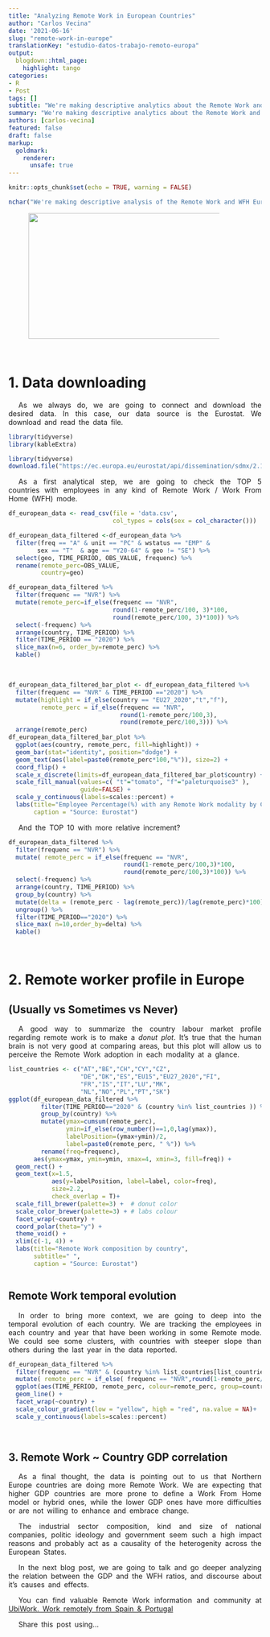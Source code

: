 ```yaml
---
title: "Analyzing Remote Work in European Countries"
author: "Carlos Vecina"
date: '2021-06-16'
slug: "remote-work-in-europe"
translationKey: "estudio-datos-trabajo-remoto-europa"
output:
  blogdown::html_page:
    highlight: tango
categories:
- R
- Post
tags: []
subtitle: "We're making descriptive analytics about the Remote Work and European UbiWorkers data (Eurostat). Finland, Luxemburg, the Netherlands and Germany have more than 30% of his workforce in some kind of remote work modality. Norway surprising!"
summary: "We're making descriptive analytics about the Remote Work and European UbiWorkers data (Eurostat). Finland, Luxemburg, the Netherlands and Germany have more than 30% of his workforce in some kind of remote work modality. Norway surprising!"
authors: [carlos-vecina]
featured: false
draft: false
markup:
  goldmark:
    renderer:
      unsafe: true
---
```


```r
knitr::opts_chunk$set(echo = TRUE, warning = FALSE)
```

```r
nchar("We're making descriptive analysis of the Remote Work and WFH European (Eurostat) data. Finlad, Luxemburg, Netherlands and Germany have mora than 30% of his workforce in some kind of remote work modality. Norway surprises!")
```

<img src="./featured.jpg" height="250px" width="400px" />

<br>

# **1. Data downloading**

As we always do, we are going to connect and download the desired data. In this case, our data source is the Eurostat. We download and read the data file. 


```r
library(tidyverse)
library(kableExtra)
```


```r
library(tidyverse)
download.file("https://ec.europa.eu/eurostat/api/dissemination/sdmx/2.1/data/LFSA_EHOMP/?format=SDMX-CSV&compressed=false", "data.csv")
```

As a first analytical step, we are going to check the TOP 5 countries with employees in any kind of Remote Work / Work From Home (WFH) mode.


```r
df_european_data <- read_csv(file = 'data.csv',
                             col_types = cols(sex = col_character()))  # Sex columns type

df_european_data_filtered <-df_european_data %>% 
  filter(freq == "A" & unit == "PC" & wstatus == "EMP" &
        sex == "T"  & age == "Y20-64" & geo != "SE") %>% 
  select(geo, TIME_PERIOD, OBS_VALUE, frequenc) %>% 
  rename(remote_perc=OBS_VALUE,
         country=geo)

df_european_data_filtered %>% 
  filter(frequenc == "NVR") %>% 
  mutate(remote_perc=if_else(frequenc == "NVR",
                             round(1-remote_perc/100, 3)*100,
                             round(remote_perc/100, 3)*100)) %>% 
  select(-frequenc) %>% 
  arrange(country, TIME_PERIOD) %>% 
  filter(TIME_PERIOD == "2020") %>% 
  slice_max(n=6, order_by=remote_perc) %>% 
  kable()
```

<br> 

```r
df_european_data_filtered_bar_plot <- df_european_data_filtered %>% 
  filter(frequenc == "NVR" & TIME_PERIOD =="2020") %>% 
  mutate(highlight = if_else(country == "EU27_2020","t","f"),
         remote_perc = if_else(frequenc == "NVR",
                               round(1-remote_perc/100,3),
                               round(remote_perc/100,3))) %>% 
  arrange(remote_perc) 
df_european_data_filtered_bar_plot %>% 
  ggplot(aes(country, remote_perc, fill=highlight)) +
  geom_bar(stat="identity", position="dodge") +
  geom_text(aes(label=paste0(remote_perc*100,"%")), size=2) +
  coord_flip() +
  scale_x_discrete(limits=df_european_data_filtered_bar_plot$country) +
  scale_fill_manual(values=c( "t"="tomato", "f"="paleturquoise3" ),
                    guide=FALSE) + 
  scale_y_continuous(labels=scales::percent) +
  labs(title="Employee Percentage(%) with any Remote Work modality by Country",
       caption = "Source: Eurostat")

```

And the TOP 10 with more relative increment?

```r
df_european_data_filtered %>%  
  filter(frequenc == "NVR") %>% 
  mutate( remote_perc = if_else(frequenc == "NVR",
                                round(1-remote_perc/100,3)*100,
                                round(remote_perc/100,3)*100)) %>% 
  select(-frequenc) %>% 
  arrange(country, TIME_PERIOD) %>% 
  group_by(country) %>% 
  mutate(delta = (remote_perc - lag(remote_perc))/lag(remote_perc)*100) %>% 
  ungroup() %>% 
  filter(TIME_PERIOD=="2020") %>% 
  slice_max( n=10,order_by=delta) %>% 
  kable()
```

<br>

# **2. Remote worker profile in Europe**
## **(Usually vs Sometimes vs Never)**

A good way to summarize the country labour market profile regarding remote work is to make a *donut plot*. It's true that the human brain is not very good at comparing areas, but this plot will allow us to perceive the Remote Work adoption in each modality at a glance.

```r
list_countries <- c("AT","BE","CH","CY","CZ",
                    "DE","DK","ES","EU15","EU27_2020","FI",
                    "FR","IS","IT","LU","MK",
                    "NL","NO","PL","PT","SK")
ggplot(df_european_data_filtered %>%
         filter(TIME_PERIOD=="2020" & (country %in% list_countries )) %>% 
         group_by(country) %>% 
         mutate(ymax=cumsum(remote_perc),
                ymin=if_else(row_number()==1,0,lag(ymax)),
                labelPosition=(ymax+ymin)/2,
                label=paste0(remote_perc, " %")) %>% 
         rename(freq=frequenc),
       aes(ymax=ymax, ymin=ymin, xmax=4, xmin=3, fill=freq)) +
  geom_rect() +
  geom_text(x=1.5,
            aes(y=labelPosition, label=label, color=freq),
            size=2.2,
            check_overlap = T)+
  scale_fill_brewer(palette=3) +  # donut color
  scale_color_brewer(palette=3) + # labs colour
  facet_wrap(~country) +
  coord_polar(theta="y") +
  theme_void() +
  xlim(c(-1, 4)) +
  labs(title="Remote Work composition by country",
       subtitle=" ",
       caption = "Source: Eurostat")



```

## **Remote Work temporal evolution**

In order to bring more context, we are going to deep into the temporal evolution of each country. We are tracking the employees in each country and year that have been working in some Remote mode. We could see some clusters, with countries with steeper slope than others during the last year in the data reported.


```r
df_european_data_filtered %>%
  filter(frequenc == "NVR" & (country %in% list_countries[list_countries != "CY"])) %>% 
  mutate( remote_perc = if_else( frequenc == "NVR",round(1-remote_perc/100,3),round(remote_perc/100,3)),) %>% 
  ggplot(aes(TIME_PERIOD, remote_perc, colour=remote_perc, group=country)) +
  geom_line() +
  facet_wrap(~country) +
  scale_colour_gradient(low = "yellow", high = "red", na.value = NA)+ 
  scale_y_continuous(labels=scales::percent)

```

<br>

## **3. Remote Work ~ Country GDP correlation**

As a final thought, the data is pointing out to us that Northern Europe countries are doing more Remote Work. We are expecting that higher GDP countries are more prone to define a Work From Home model or hybrid ones, while the lower GDP ones have more difficulties or are not willing to enhance and embrace change.

The industrial sector composition, kind and size of national companies, politic ideology and government seem such a high impact reasons and probably act as a causality of the heterogenity across the European States.

In the next blog post, we are going to talk and go deeper analyzing the relation between the GDP and the WFH ratios, and discourse about it's causes and effects.

You can find valuable Remote Work information and community at  [UbiWork. Work remotely from Spain & Portugal](https://www.ubiwork.co/?fromttp)

Share this post using...

<style>
p {
word-spacing: 3px;
text-indent: 20px;
text-align: justify;
}
.page-subtitle {
text-align: left  !important;
text-indent: 0px !important;
}
.card-text {
text-align: left  !important;
text-indent: 0px !important;
}
</style>

